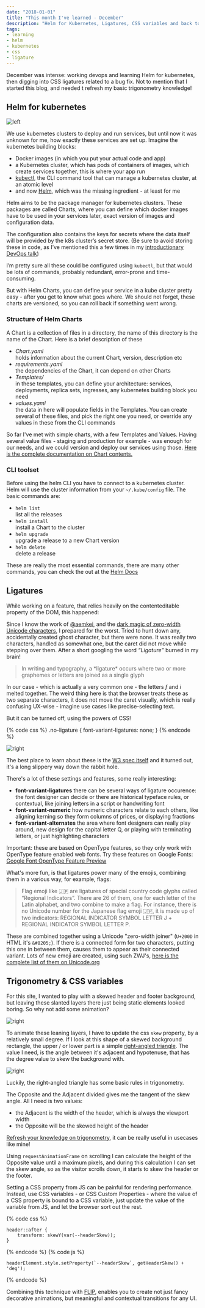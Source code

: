 ```yaml
---
date: "2018-01-01"
title: "This month I've learned - December"
description: "Helm for Kubernetes, Ligatures, CSS variables and back to the basics with Trigonometry in December."
tags:
- learning
- helm
- kubernetes
- css
- ligature
---
```



<Intro>

December was intense: working devops and learning Helm for kubernetes, then digging into CSS ligatures related to a bug fix.
Not to mention that I started this blog, and needed t refresh my basic trigonometry knowledge!

</Intro>

## Helm for kubernetes

![left](./helm-logo.svg "The Helm logo")

We use kubernetes clusters to deploy and run services, but until now it was unknown for me, how exactly these services are set up. Imagine the kubernetes building blocks:
- Docker images (in which you put your actual code and app)
- a Kubernetes cluster, which has pods of containers of images, which create services together, this is where your app run
- [kubectl](https://kubernetes.io/docs/reference/kubectl/overview/), the CLI command tool that can manage a kubernetes cluster, at an atomic level
- and now [Helm](https://github.com/kubernetes/helm), which was the missing ingredient - at least for me

Helm aims to be the package manager for kubernetes clusters. These packages are called Charts, where you can define which docker images have to be used in your services later, exact version of images and configuration data.

The configuration also contains the keys for secrets where the data itself will be provided by the k8s cluster’s secret store. (Be sure to avoid storing these in code, as I’ve mentioned this a few times in my [introductionary DevOps talk](/speaking/ruhrjs-2017/))

I’m pretty sure all these could be configured using `kubectl`, but that would be lots of commands, probably redundant, error-prone and time-consuming.

But with Helm Charts, you can define your service in a kube cluster pretty easy - after you get to know what goes where. We should not forget, these charts are versioned, so you can roll back if something went wrong.

### Structure of Helm Charts

A Chart is a collection of files in a directory, the name of this directory is the name of the Chart. Here is a brief description of these
- _Chart.yaml_  
  holds information about the current Chart, version, description etc
- _requirements.yaml_  
  the dependencies of the Chart, it can depend on other Charts
- _Templates/_  
  in these templates, you can define your architecture: services, deployments, replica sets, ingresses, any kubernetes building block you need
- _values.yaml_  
  the data in here will populate fields in the Templates. You can create several of these files, and pick the right one you need, or override any values in these from the CLI commands

So far I've met with simple charts, with a few Templates and Values. Having several value files - staging and production for example - was enough for our needs, and we could version and deploy our services using those. [Here is the complete documentation on Chart contents.](https://github.com/kubernetes/helm/blob/master/docs/charts.md)

### CLI toolset

Before using the helm CLI you have to connect to a kubernetes cluster. Helm will use the cluster information from your `~/.kube/config` file. The basic commands are:

- `helm list`  
  list all the releases
- `helm install`  
  install a Chart to the cluster
- `helm upgrade`  
  upgrade a release to a new Chart version
- `helm delete`  
  delete a release

These are really the most essential commands, there are many other commands, you can check the out at the [Helm Docs](https://docs.helm.sh/)



## Ligatures

While working on a feature, that relies heavily on the contenteditable property of the DOM, this happened:

<!--video src="{% asset_path "ligature.m4v" %}" autoplay loop muted playsinline title="Short video of how the caret interacts with a ligature in the browser">
</video -->

Since I know the work of [@aemkei](https://twitter.com/aemkei), and the
[dark magic of zero-width Unicode characters](https://www.google.hu/url?sa=t&rct=j&q=&esrc=s&source=web&cd=2&cad=rja&uact=8&ved=0ahUKEwjnu57CudPYAhWIJ1AKHZ78AtkQtwIILDAB&url=https%3A%2F%2Fwww.youtube.com%2Fwatch%3Fv%3DT3xMyZH93i8&usg=AOvVaw34ISWo92p4Vb145hRQ3UN9), I prepared for the worst. Tried to hunt down any, accidentally created ghost character, but there were none. It was really two characters, handled as somewhat one, but the caret did not move while stepping over them.
After a short googling the word _“Ligature”_ burned in my brain!


<Blockquote
	by={'Typographic ligature'}
	link={'https://en.m.wikipedia.org/wiki/Typographic_ligature'}
	linkText={'Wikipedia'}
>
	In writing and typography, a *ligature* occurs where two or more graphemes or letters are joined as a single glyph
</Blockquote>


In our case - which is actually a very common one - the letters _f_ and _i_ melted together. The weird thing here is that the browser treats these as two separate characters, it does not move the caret visually, which is really confusing UX-wise - imagine use cases like precise-selecting text.

But it can be turned off, using the powers of CSS!

{% code css %}
    .no-ligature {
        font-variant-ligatures: none;
    }
{% endcode %}

![right](./css-font-examples.png "examples for font-variant-ligatures, font-variant-numeric and font-variant-alternates")

The best place to learn about these is the [W3 spec itself](https://www.w3.org/TR/css-fonts-3/#font-variant-ligatures-prop) and it turned out, it's a long slippery way down the rabbit hole.

There's a lot of these settings and features, some really interesting:
- **font-variant-ligatures**
  there can be several ways of ligature occurence: the font designer can decide or there are historical typeface rules, or contextual, like joining letters in a script or handwriting font
- **font-variant-numeric**
  how numeric characters relate to each others, like aligning kerning so they form columns of prices, or displaying fractions
- **font-variant-alternates**
  the area where font designers can really play around, new design for the capital letter Q, or playing with terminating letters, or just highlighting characters

Important: these are based on OpenType features, so they only work with OpenType feature enabled web fonts. Try these features on Google Fonts: [Google Font OpenType Feature Preview](http://code.thisarmy.com/fontsinfo/)

What's more fun, is that ligatures power many of the emojis, combining them in a various way, for example, flags:

<Blockquote
	by={'Emoji: Fonts, Technically'}
	link={'https://medium.com/making-faces-and-other-emoji/emoji-fonts-technically-40f3fdc0869e'}
	linkText={'Colin M. Ford'}
>
	Flag emoji like 🇯🇵 are ligatures of special country code glyphs called “Regional Indicators”. There are 26 of them, one for each letter of the Latin alphabet, and two combine to make a flag. For instance, there is no Unicode number for the Japanese flag emoji 🇯🇵, it is made up of two indicators: REGIONAL INDICATOR SYMBOL LETTER J + REGIONAL INDICATOR SYMBOL LETTER P.
</Blockquote>

These are combined together using a Unicode "zero-width joiner" (`U+200D` in HTML it's `&#8205;`). If there is a connected form for two characters, putting this one in between them, causes them to appear as their connected variant. Lots of new emoji are created, using such ZWJ's, [here is the complete list of them on Unicode.org](http://www.unicode.org/emoji/charts/emoji-zwj-sequences.html)




## Trigonometry & CSS variables

For this site, I wanted to play with a skewed header and footer background, but leaving these slanted layers there just being static elements looked boring. So why not add some animation?

<!-- video src="{% asset_path "skew.mp4" %}" autoplay loop muted playsinline title="Short video of how the skewed header works">
</video -->


![right](./skew-triangles.png "The right-angled triangles, on the top and the bottom of the skewed rectangle")

To animate these leaning layers, I have to update the css `skew` property, by a relatively small degree. If I look at this shape of a skewed background rectangle, the upper / or lower part is a simple [right-angled triangle](https://en.wikipedia.org/wiki/Right_triangle). The value I need, is the angle between it's adjacent and hypotenuse, that has the degree value to skew the background with.

![right](./sin-cos-tan.svg "Sine, cosine and tangent basics.")

Luckily, the right-angled triangle has some basic rules in trigonometry.

The Opposite and the Adjacent divided gives me the tangent of the skew angle. All I need is two values:
- the Adjacent is the width of the header, which is always the viewport width
- the Opposite will be the skewed height of the header

[Refresh your knowledge on trigonometry](https://www.mathsisfun.com/algebra/trigonometry.html), it can be really useful in usecases like mine!

Using `requestAnimationFrame` on scrolling I can calculate the height of the Opposite value until a maximum pixels, and during this calculation I can set the skew angle, so as the visitor scrolls down, it starts to skew the header or the footer.

Setting a CSS property from JS can be painful for rendering performance. Instead, use CSS variables - or CSS Custom Properties - where the value of a CSS property is bound to a CSS variable, just update the value of the variable from JS, and let the browser sort out the rest.

{% code css %}

    header::after {
        transform: skewY(var(--headerSkew));
    }
{% endcode %}
{% code js %}

    headerElement.style.setProperty(`--headerSkew`, getHeaderSkew() + 'deg');
{% endcode %}

Combining this technique with [FLIP](), enables you to create not just fancy decorative animations, but meaningful and contextual transitions for any UI.